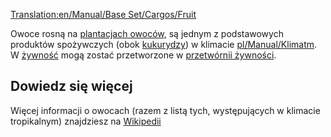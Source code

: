[[Translation:en/Manual/Base Set/Cargos/Fruit]]

{{pl/Manual/Base Set/Cargos/Ładunek|name=Owoce
|image=Fruit.png
|produced=[[pl/Manual/Base Set/Industries/Plantacja owoców|Plantacja owoców]]
|accepted=[[pl/Manual/Base Set/Industries/Przetwórnia żywności|Przetwórnia żywności]]
}}

Owoce rosną na [[pl/Manual/Base Set/Industries/Plantacja owoców|plantacjach owoców]], są jednym z podstawowych produktów spożywczych (obok [[pl/Manual/Base Set/Cargos/Kukurydza|kukurydzy]]) w klimacie [[pl/Manual/Klimat]]m. W [[pl/Manual/Base Set/Cargos/Żywność|żywność]] mogą zostać przetworzone w [[pl/Manual/Base Set/Industries/Przetwórnia żywności|przetwórnii żywności]].

==Dowiedz się więcej==

Więcej informacji o owocach (razem z listą tych, występujących w klimacie tropikalnym) znajdziesz na [https://pl.wikipedia.org/wiki/Owoce_jadalne Wikipedii]

{{pl/Manual/Navbox Ładunek}}